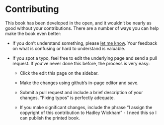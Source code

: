 # Contributing

This book has been developed in the open, and it wouldn't be nearly as good without your contributions.
There are a number of ways you can help make the book even better:

-   If you don't understand something, please [let me know](mailto:h.wickham@gmail.com).
    Your feedback on what is confusing or hard to understand is valuable.

-   If you spot a typo, feel free to edit the underlying page and send a pull request.
    If you've never done this before, the process is very easy:

    -   Click the edit this page on the sidebar.

    -   Make the changes using github's in-page editor and save.

    -   Submit a pull request and include a brief description of your changes.
        "Fixing typos" is perfectly adequate.

    -   If you make significant changes, include the phrase "I assign the copyright of this contribution to Hadley Wickham" - I need this so I can publish the printed book.
